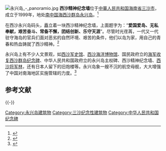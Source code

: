 [[File:永兴岛_-_panoramio.jpg|thumb]]
'''西沙精神纪念墙'''位于[[中華人民共和国|中華人民共和国]][[海南省|海南省]][[三沙市|三沙市]]，成立于1999年，地处[[南中国海|南中国海]][[西沙群岛|西沙群岛]][[永兴岛|永兴岛]]。<ref>{{Cite web |url= http://news.ifeng.com/gundong/detail_2013_03/11/22966279_0.shtml |title= 细数西沙永兴岛的纪念碑、纪念墙和历史遗迹 |date= 2013年3月11日 |publisher= [[南海网|南海网]] |language= 中文 |accessdate= 2013年3月11日 |quote=  |archive-date= 2014年1月1日 |archive-url= https://web.archive.org/web/20140101033308/http://news.ifeng.com/gundong/detail_2013_03/11/22966279_0.shtml |dead-url= no }}</ref>

在西沙永兴岛码头，矗立着一块西沙精神纪念墙，上面题字为：“'''爱国爱岛、无私奉献，艰苦奋斗、常备不懈，团结创新、乐守天涯'''”。尽管时光荏苒，一代又一代驻守海岛的官兵们面对恶劣的自然环境、艰苦的条件，他们以岛为家，用自己的青春和热血铸就了西沙精神。<ref>{{Cite web |url = http://www.cnki.com.cn/Article/CJFDTotal-ZGXK200905007.htm |title = 用忠诚诠释西沙精神 |date = 2009年5月 |publisher = 《[[政工学刊|政工学刊]]》 |language = 中文 |accessdate = 2009年5月 |quote =  |archive-date = 2019-06-03 |archive-url = https://web.archive.org/web/20190603105703/http://www.cnki.com.cn/Article/CJFDTotal-ZGXK200905007.htm |dead-url = no }}</ref>

永兴岛上有不少人文景观，如[[西沙军史馆|西沙军史馆]]、[[西沙海洋博物馆|西沙海洋博物馆]]、国民政府立的[[海军收复西沙群岛纪念碑|海军收复西沙群岛纪念碑]]、中华人民共和国政府立的永兴岛主权碑、西沙精神纪念墙、[[西沙将军林|西沙将军林]]，还有日本人留下的旧炮楼等。永兴岛象一艘不沉的航空母舰，大大增强了中国对南海地区实施管辖的力度。<ref>{{Cite web |url = http://www.cppcc.gov.cn/zxww/2012/05/02/ARTI1335945677937161.shtml |title = 西沙行 |date = 2011年5月4日 |publisher = 《[[政协青年|政协青年]]》 |language = 中文 |accessdate = 2011年5月4日 |quote =  |archive-date = 2015年9月24日 |archive-url = https://web.archive.org/web/20150924033203/http://www.cppcc.gov.cn/zxww/2012/05/02/ARTI1335945677937161.shtml |dead-url = no }}</ref>

== 参考文献 ==
{{Reflist|2}}

{{-}}
{{永兴岛}}
{{西沙群岛}}

[[Category:永兴岛建筑物|Category:永兴岛建筑物]]
[[Category:三沙纪念性建筑物|Category:三沙纪念性建筑物]]
[[Category:中华人民共和国纪念碑|Category:中华人民共和国纪念碑]]